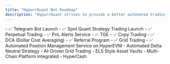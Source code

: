 ```yaml
---
title: "HypurrQuant Bot Roadmap"
description: "HypurrQuant strives to provide a better automated trading experience, passive income opportunities, asset management, and DeFi services."
---
```


<Steps>
  <Step title="Q1 2025">
    - ✅ Telegram Bot Launch  
    - ✅ Spot Quant Strategy Trading Launch  
    - ✅ Perpetual Trading  
    - ✅ PnL Alerts Service  
  </Step>
  <Step title="Q2 2025">
    - ✅ TGE 
    - ✅ Copy Trading 
    - ✅ DCA (Dollar Cost Averaging) 
    - ✅ Referral Program
  </Step>
  <Step title="Q3 2025">
    - ✅ Grid Trading 
    - ✅ Automated Position Management Service on HyperEVM  
    -  Automated Delta Neutral Strategy  
    -  AI-Driven Grid Trading    
  </Step>
  <Step title="Coming Soon">
    - ELS Style Asset Vaults
    - Multi-Chain Platform Integrated
    - HyperCash
  </Step>
</Steps>
